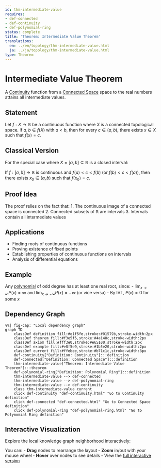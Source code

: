 ```yaml
---
id: thm-intermediate-value
requires:
- def-connected
- def-continuity
- def-polynomial-ring
status: complete
title: 'Theorem: Intermediate Value Theorem'
translations:
  en: ../en/topology/thm-intermediate-value.html
  ja: ../ja/topology/thm-intermediate-value.html
type: Theorem
---
```


# Intermediate Value Theorem {#thm-intermediate-value}

A [Continuity](../analysis/def-continuity.qmd) function from a [Connected Space](def-connected.qmd) space to the real numbers attains all intermediate values.

## Statement

Let $f: X \to \mathbb{R}$ be a continuous function where $X$ is a connected topological space. If $a, b \in f(X)$ with $a < b$, then for every $c \in (a, b)$, there exists $x \in X$ such that $f(x) = c$.

## Classical Version

For the special case where $X = [a, b] \subseteq \mathbb{R}$ is a closed interval:

If $f: [a, b] \to \mathbb{R}$ is continuous and $f(a) < c < f(b)$ (or $f(b) < c < f(a)$), then there exists $x_0 \in (a, b)$ such that $f(x_0) = c$.

## Proof Idea

The proof relies on the fact that:
1. The continuous image of a connected space is connected
2. Connected subsets of $\mathbb{R}$ are intervals
3. Intervals contain all intermediate values

## Applications

- Finding roots of continuous functions
- Proving existence of fixed points
- Establishing properties of continuous functions on intervals
- Analysis of differential equations

## Example

Any [polynomial](../algebra/def-polynomial-ring.qmd) of odd degree has at least one real root, since:
- $\lim_{x \to \infty} P(x) = \infty$ and $\lim_{x \to -\infty} P(x) = -\infty$ (or vice versa)
- By IVT, $P(x) = 0$ for some $x$

## Dependency Graph

```mermaid
%%| fig-cap: "Local dependency graph"
graph TD
    classDef definition fill:#e1f5fe,stroke:#01579b,stroke-width:2px
    classDef theorem fill:#f3e5f5,stroke:#4a148c,stroke-width:2px
    classDef axiom fill:#fff3e0,stroke:#e65100,stroke-width:2px
    classDef example fill:#e8f5e9,stroke:#1b5e20,stroke-width:2px
    classDef current fill:#ffebee,stroke:#b71c1c,stroke-width:3px
    def-continuity["Definition: Continuity"]:::definition
    def-connected["Definition: Connected Space"]:::definition
    thm-intermediate-value["Theorem: Intermediate Value Theorem"]:::theorem
    def-polynomial-ring["Definition: Polynomial Ring"]:::definition
    thm-intermediate-value --> def-connected
    thm-intermediate-value --> def-polynomial-ring
    thm-intermediate-value --> def-continuity
    class thm-intermediate-value current
    click def-continuity "def-continuity.html" "Go to Continuity definition"
    click def-connected "def-connected.html" "Go to Connected Space definition"
    click def-polynomial-ring "def-polynomial-ring.html" "Go to Polynomial Ring definition"
```

## Interactive Visualization

Explore the local knowledge graph neighborhood interactively:

::: {.graph-viz data-id="thm-intermediate-value" data-width="700" data-height="500"}
:::

You can:
- **Drag** nodes to rearrange the layout
- **Zoom** in/out with your mouse wheel
- **Hover** over nodes to see details
- View the [full interactive version](../../output/interactive/thm-intermediate-value.html){target="_blank"}
